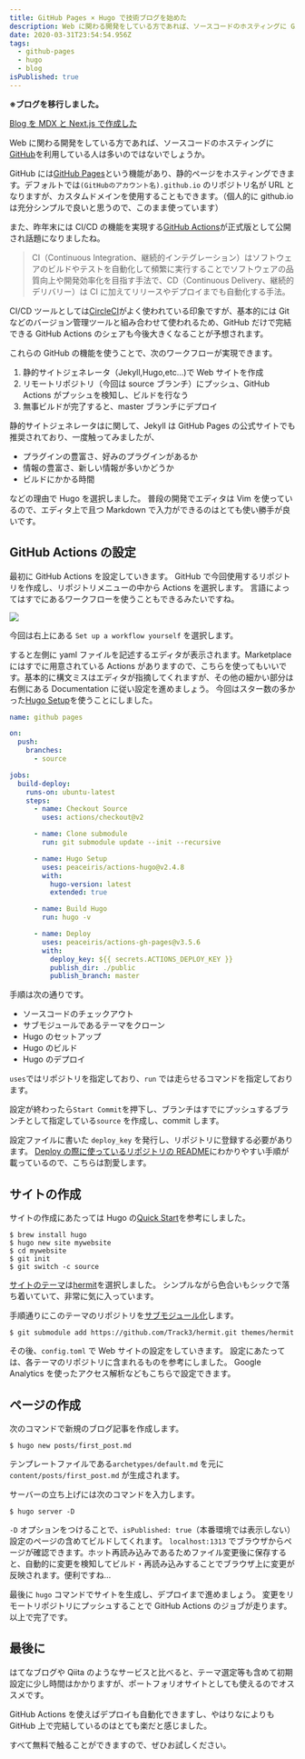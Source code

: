 ```yaml
---
title: GitHub Pages × Hugo で技術ブログを始めた
description: Web に関わる開発をしている方であれば、ソースコードのホスティングに GitHub を利用している人は多いのではないでしょうか。
date: 2020-03-31T23:54:54.956Z
tags:
  - github-pages
  - hugo
  - blog
isPublished: true
---
```


**※ブログを移行しました。**

[Blog を MDX と Next.js で作成した](/posts/20200605/)

Web に関わる開発をしている方であれば、ソースコードのホスティングに[GitHub](https://github.co.jp)を利用している人は多いのではないでしょうか。

GitHub には[GitHub Pages](https://pages.github.com/)という機能があり、静的ページをホスティングできます。デフォルトでは`(GitHubのアカウント名).github.io` のリポジトリ名が URL となりますが、カスタムドメインを使用することもできます。（個人的に github.io は充分シンプルで良いと思うので、このまま使っています）

また、昨年末には CI/CD の機能を実現する[GitHub Actions](https://github.co.jp/features/actions)が正式版として公開され話題になりましたね。

> CI（Continuous Integration、継続的インテグレーション）はソフトウェアのビルドやテストを自動化して頻繁に実行することでソフトウェアの品質向上や開発効率化を目指す手法で、CD（Continuous Delivery、継続的デリバリー）は CI に加えてリリースやデプロイまでも自動化する手法。

CI/CD ツールとしては[CircleCI](https://circleci.com/ja/)がよく使われている印象ですが、基本的には Git などのバージョン管理ツールと組み合わせて使われるため、GitHub だけで完結できる GitHub Actions のシェアも今後大きくなることが予想されます。

これらの GitHub の機能を使うことで、次のワークフローが実現できます。

1. 静的サイトジェネレータ（Jekyll,Hugo,etc...)で Web サイトを作成
2. リモートリポジトリ（今回は source ブランチ）にプッシュ、GitHub Actions がプッシュを検知し、ビルドを行なう
3. 無事ビルドが完了すると、master ブランチにデプロイ

静的サイトジェネレータはに関して、Jekyll は GitHub Pages の公式サイトでも推奨されており、一度触ってみましたが、

- プラグインの豊富さ、好みのプラグインがあるか
- 情報の豊富さ、新しい情報が多いかどうか
- ビルドにかかる時間

などの理由で Hugo を選択しました。
普段の開発でエディタは Vim を使っているので、エディタ上で且つ Markdown で入力ができるのはとても使い勝手が良いです。

## GitHub Actions の設定

最初に GitHub Actions を設定していきます。
GitHub で今回使用するリポジトリを作成し、リポジトリメニューの中から Actions を選択します。
言語によってはすでにあるワークフローを使うこともできるみたいですね。

![](/github_sc1.png)

今回は右上にある `Set up a workflow yourself` を選択します。

すると左側に yaml ファイルを記述するエディタが表示されます。Marketplace にはすでに用意されている Actions がありますので、こちらを使ってもいいです。基本的に構文ミスはエディタが指摘してくれますが、その他の細かい部分は右側にある Documentation に従い設定を進めましょう。
今回はスター数の多かった[Hugo Setup](https://github.com/marketplace/actions/hugo-setup)を使うことにしました。

```yaml
name: github pages

on:
  push:
    branches:
      - source

jobs:
  build-deploy:
    runs-on: ubuntu-latest
    steps:
      - name: Checkout Source
        uses: actions/checkout@v2

      - name: Clone submodule
        run: git submodule update --init --recursive

      - name: Hugo Setup
        uses: peaceiris/actions-hugo@v2.4.8
        with:
          hugo-version: latest
          extended: true

      - name: Build Hugo
        run: hugo -v

      - name: Deploy
        uses: peaceiris/actions-gh-pages@v3.5.6
        with:
          deploy_key: ${{ secrets.ACTIONS_DEPLOY_KEY }}
          publish_dir: ./public
          publish_branch: master
```

手順は次の通りです。

- ソースコードのチェックアウト
- サブモジュールであるテーマをクローン
- Hugo のセットアップ
- Hugo のビルド
- Hugo のデプロイ

`uses`ではリポジトリを指定しており、`run` では走らせるコマンドを指定しております。

設定が終わったら`Start Commit`を押下し、ブランチはすでにプッシュするブランチとして指定している`source` を作成し、commit します。

設定ファイルに書いた `deploy_key` を発行し、リポジトリに登録する必要があります。
[Deploy の際に使っているリポジトリの README](https://github.com/peaceiris/actions-gh-pages)にわかりやすい手順が載っているので、こちらは割愛します。

## サイトの作成

サイトの作成にあたっては Hugo の[Quick Start](https://gohugo.io/getting-started/quick-start/)を参考にしました。

```shell
$ brew install hugo
$ hugo new site mywebsite
$ cd mywebsite
$ git init
$ git switch -c source
```

[サイトのテーマ](https://themes.gohugo.io/)は[hermit](https://github.com/Track3/hermit)を選択しました。
シンプルながら色合いもシックで落ち着いていて、非常に気に入っています。

手順通りにこのテーマのリポジトリを[サブモジュール化](https://git-scm.com/book/ja/v2/Git-%E3%81%AE%E3%81%95%E3%81%BE%E3%81%96%E3%81%BE%E3%81%AA%E3%83%84%E3%83%BC%E3%83%AB-%E3%82%B5%E3%83%96%E3%83%A2%E3%82%B8%E3%83%A5%E3%83%BC%E3%83%AB)します。

```shell
$ git submodule add https://github.com/Track3/hermit.git themes/hermit
```

その後、`config.toml` で Web サイトの設定をしていきます。
設定にあたっては、各テーマのリポジトリに含まれるものを参考にしました。
Google Analytics を使ったアクセス解析などもこちらで設定できます。

## ページの作成

次のコマンドで新規のブログ記事を作成します。

```shell
$ hugo new posts/first_post.md
```

テンプレートファイルである`archetypes/default.md` を元に `content/posts/first_post.md` が生成されます。

サーバーの立ち上げには次のコマンドを入力します。

```shell
$ hugo server -D
```

`-D` オプションをつけることで、`isPublished: true`（本番環境では表示しない）設定のページの含めてビルドしてくれます。
`localhost:1313` でブラウザからページが確認できます。ホット再読み込みであるためファイル変更後に保存すると、自動的に変更を検知してビルド・再読み込みすることでブラウザ上に変更が反映されます。便利ですね…

最後に `hugo` コマンドでサイトを生成し、デプロイまで進めましょう。
変更をリモートリポジトリにプッシュすることで GitHub Actions のジョブが走ります。以上で完了です。

## 最後に

はてなブログや Qiita のようなサービスと比べると、テーマ選定等も含めて初期設定に少し時間はかかりますが、ポートフォリオサイトとしても使えるのでオススメです。

GitHub Actions を使えばデプロイも自動化できますし、やはりなによりも GitHub 上で完結しているのはとても楽だと感じました。

すべて無料で触ることができますので、ぜひお試しください。
